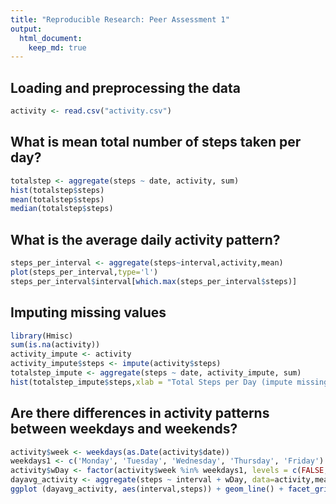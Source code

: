 ```yaml
---
title: "Reproducible Research: Peer Assessment 1"
output: 
  html_document:
    keep_md: true
---
```



## Loading and preprocessing the data

```r
activity <- read.csv("activity.csv")
```


## What is mean total number of steps taken per day?

```r
totalstep <- aggregate(steps ~ date, activity, sum)
hist(totalstep$steps)
mean(totalstep$steps) 
median(totalstep$steps)
```

## What is the average daily activity pattern?

```r
steps_per_interval <- aggregate(steps~interval,activity,mean)
plot(steps_per_interval,type='l')
steps_per_interval$interval[which.max(steps_per_interval$steps)]
```

## Imputing missing values

```r
library(Hmisc)
sum(is.na(activity))
activity_impute <- activity
activity_impute$steps <- impute(activity$steps) 
totalstep_impute <- aggregate(steps ~ date, activity_impute, sum)
hist(totalstep_impute$steps,xlab = "Total Steps per Day (impute missing value)",main = "Histogram of Total Steps")
```

## Are there differences in activity patterns between weekdays and weekends?

```r
activity$week <- weekdays(as.Date(activity$date))
weekdays1 <- c('Monday', 'Tuesday', 'Wednesday', 'Thursday', 'Friday')
activity$wDay <- factor(activity$week %in% weekdays1, levels = c(FALSE,TRUE), labels = c('weekend','weekday'))
dayavg_activity <- aggregate(steps ~ interval + wDay, data=activity,mean)
ggplot (dayavg_activity, aes(interval,steps)) + geom_line() + facet_grid(wDay ~.)
```

